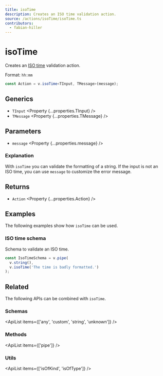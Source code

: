 ```yaml
---
title: isoTime
description: Creates an ISO time validation action.
source: /actions/isoTime/isoTime.ts
contributors:
  - fabian-hiller
---
```



# isoTime

Creates an [ISO time](https://en.wikipedia.org/wiki/ISO_8601) validation action.

Format: `hh:mm`

```ts
const Action = v.isoTime<TInput, TMessage>(message);
```

## Generics

- `TInput` <Property {...properties.TInput} />
- `TMessage` <Property {...properties.TMessage} />

## Parameters

- `message` <Property {...properties.message} />

### Explanation

With `isoTime` you can validate the formatting of a string. If the input is not an ISO time, you can use `message` to customize the error message.

## Returns

- `Action` <Property {...properties.Action} />

## Examples

The following examples show how `isoTime` can be used.

### ISO time schema

Schema to validate an ISO time.

```ts
const IsoTimeSchema = v.pipe(
  v.string(),
  v.isoTime('The time is badly formatted.')
);
```

## Related

The following APIs can be combined with `isoTime`.

### Schemas

<ApiList items={['any', 'custom', 'string', 'unknown']} />

### Methods

<ApiList items={['pipe']} />

### Utils

<ApiList items={['isOfKind', 'isOfType']} />
